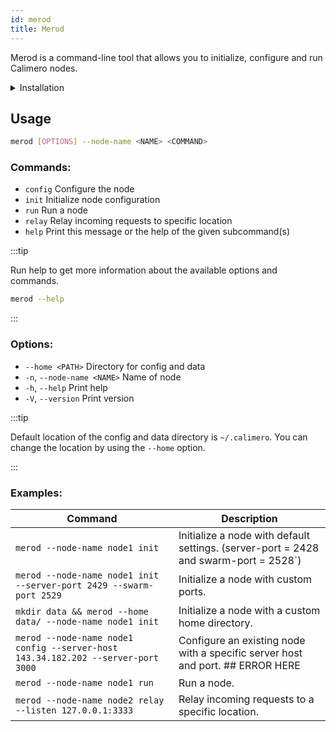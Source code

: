 ```yaml
---
id: merod
title: Merod
---
```



Merod is a command-line tool that allows you to initialize, configure and run
Calimero nodes.

<details>
  <summary>Installation</summary>
  <p>
    <MerodInstallation />
  </p>
</details>

## Usage

```bash title="Terminal"
merod [OPTIONS] --node-name <NAME> <COMMAND>
```

### Commands:

- `config` Configure the node
- `init` Initialize node configuration
- `run` Run a node
- `relay` Relay incoming requests to specific location
- `help` Print this message or the help of the given subcommand(s)

:::tip

Run help to get more information about the available options and commands.

```bash title="Terminal"
merod --help
```

:::

### Options:

- `--home <PATH>` Directory for config and data
- `-n`, `--node-name <NAME>` Name of node
- `-h`, `--help` Print help
- `-V`, `--version` Print version

:::tip

Default location of the config and data directory is `~/.calimero`. You can
change the location by using the `--home` option.

:::

### Examples:

| **Command**                                                                      | **Description**                                                                      |
| -------------------------------------------------------------------------------- | ------------------------------------------------------------------------------------ |
| `merod --node-name node1 init`                                                   | Initialize a node with default settings. (server-port = 2428 and swarm-port = 2528`) |
| `merod --node-name node1 init --server-port 2429 --swarm-port 2529`              | Initialize a node with custom ports.                                                 |
| `mkdir data && merod --home data/ --node-name node1 init`                        | Initialize a node with a custom home directory.                                      |
| `merod --node-name node1 config --server-host 143.34.182.202 --server-port 3000` | Configure an existing node with a specific server host and port. ## ERROR HERE       |
| `merod --node-name node1 run`                                                    | Run a node.                                                                          |
| `merod --node-name node2 relay --listen 127.0.0.1:3333`                          | Relay incoming requests to a specific location.                                      |

```

```
